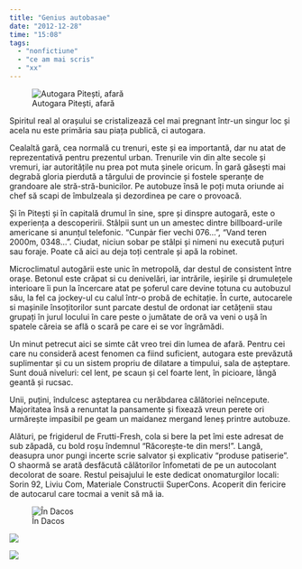 ```yaml
---
title: "Genius autobasae"
date: "2012-12-28"
time: "15:08"
tags:
  - "nonfictiune"
  - "ce am mai scris"
  - "xx"
---
```

![Autogara Pitești, afară](media/39035886391_0.jpg)

Spiritul real al orașului se cristalizează cel mai pregnant într-un singur loc și acela nu este primăria sau piața publică, ci autogara.

Cealaltă gară, cea normală cu trenuri, este și ea importantă, dar nu atat de reprezentativă pentru prezentul urban. Trenurile vin din alte secole și vremuri, iar autoritățile nu prea pot muta șinele oricum. În gară găsești mai degrabă gloria pierdută a târgului de provincie și fostele speranțe de grandoare ale stră-stră-bunicilor. Pe autobuze însă le poți muta oriunde ai chef să scapi de îmbulzeala și dezordinea pe care o provoacă.

Și în Pitești și în capitală drumul în sine, spre și dinspre autogară, este o experiența a descoperirii. Stâlpii sunt un un amestec dintre billboard-urile americane si anunțul telefonic. "Cunpȧr fier vechi 076...", "Vand teren 2000m, 0348...". Ciudat, niciun sobar pe stâlpi și nimeni nu execută puțuri sau foraje. Poate că aici au deja toți centrale și apă la robinet.

Microclimatul autogării este unic în metropolă, dar destul de consistent între orașe. Betonul este crăpat si cu denivelări, iar intrările, ieșirile și drumulețele interioare îi pun la încercare atat pe șoferul care devine totuna cu autobuzul său, la fel ca jockey-ul cu calul într-o probă de echitație. În curte, autocarele si mașinile însoțitorilor sunt parcate destul de ordonat iar cetățenii stau grupați în jurul locului în care peste o jumătate de oră va veni o ușă în spatele căreia se află o scară pe care ei se vor îngrămădi.

Un minut petrecut aici se simte cât vreo trei din lumea de afară. Pentru cei care nu consideră acest fenomen ca fiind suficient, autogara este prevăzută suplimentar și cu un sistem propriu de dilatare a timpului, sala de așteptare. Sunt două niveluri: cel lent, pe scaun și cel foarte lent, în picioare, lângă geantă și rucsac.

Unii, puțini, îndulcesc așteptarea cu nerăbdarea călătoriei neîncepute. Majoritatea însă a renuntat la pansamente și fixează vreun perete ori urmărește impasibil pe geam un maidanez mergand leneș printre autobuze.

Alături, pe frigiderul de Frutti-Fresh, cola si bere la pet îmi este adresat de sub zăpadă, cu bold roșu îndemnul "Răcorește-te din mers!". Langă, deasupra unor pungi incerte scrie salvator și explicativ "produse patiserie". O shaormă se arată desfăcută călătorilor înfometati de pe un autocolant decolorat de soare. Restul peisajului le este dedicat onomaturgilor locali: Sorin 92, Liviu Com, Materiale Constructii SuperCons. Acoperit din fericire de autocarul care tocmai a venit să mă ia.

![În Dacos](media/39035886391_1.jpg)

![](media/39035886391_2.jpg)

![](media/39035886391_3.jpg)